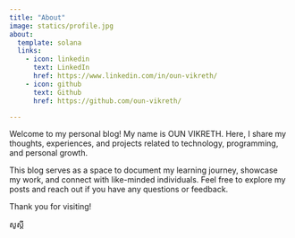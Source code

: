 ```yaml
---
title: "About"
image: statics/profile.jpg
about:
  template: solana
  links:
    - icon: linkedin
      text: LinkedIn
      href: https://www.linkedin.com/in/oun-vikreth/
    - icon: github
      text: Github
      href: https://github.com/oun-vikreth/

---
```


Welcome to my personal blog! My name is OUN VIKRETH. Here, I share my thoughts, experiences, and projects related to technology, programming, and personal growth.

This blog serves as a space to document my learning journey, showcase my work, and connect with like-minded individuals. Feel free to explore my posts and reach out if you have any questions or feedback.

Thank you for visiting!

សូស្ដី 
